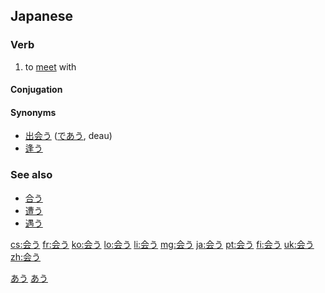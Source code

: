 ==Japanese==
{{ja-kanjitab|会}}
{{rfe|lang=ja}}
{{rfp|lang=ja}}
===Verb===
{{ja-verb|k|type=1|tr=intrans|hira=あう|rom=au}}

# to [[meet]] with

====Conjugation====
{{ja-go-u|会|あ|a}}

====Synonyms====
* [[出会う]] ([[であう]], deau)
* [[逢う]]

===See also===
* [[合う]]
* [[遭う]]
* [[遇う]]

[[Category:1000 Japanese basic words|あう]]
[[Category:ja:JLPT-5|あう]]

[[cs:会う]]
[[fr:会う]]
[[ko:会う]]
[[lo:会う]]
[[li:会う]]
[[mg:会う]]
[[ja:会う]]
[[pt:会う]]
[[fi:会う]]
[[uk:会う]]
[[zh:会う]]